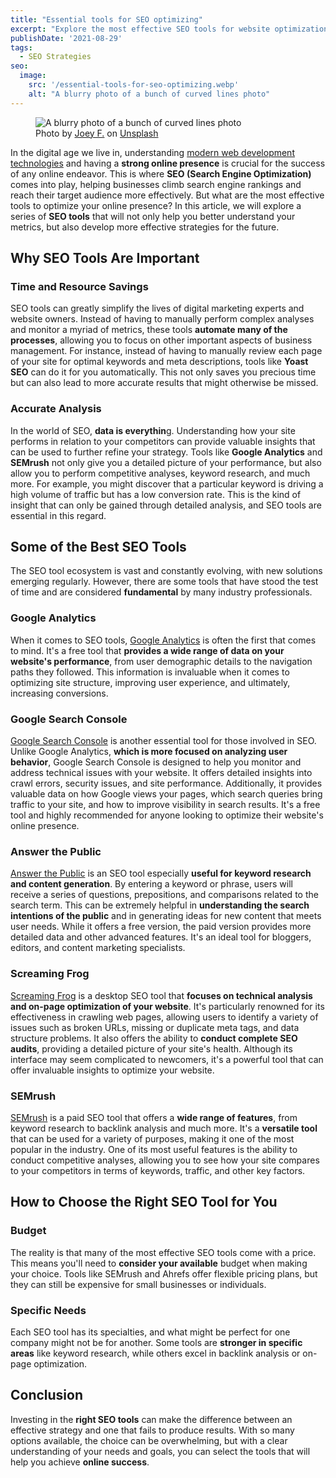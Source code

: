 ```yaml
---
title: "Essential tools for SEO optimizing"
excerpt: "Explore the most effective SEO tools for website optimization, from Google Analytics to specialized platforms. A complete guide to boost your online presence."
publishDate: '2021-08-29'
tags:
  - SEO Strategies
seo:
  image:
    src: '/essential-tools-for-seo-optimizing.webp'
    alt: "A blurry photo of a bunch of curved lines photo"
---
```


<figure>
  <Image 
    id="cover-img" 
    src={coverImage} 
    alt="A blurry photo of a bunch of curved lines photo" 
    loading="eager" 
    priority={true} 
  />
  <figcaption>Photo by <a href="https://unsplash.com/@joey_f?utm_content=creditCopyText&amp;utm_medium=referral&amp;utm_source=unsplash">Joey F.</a> on <a href="https://unsplash.com/photos/a-blurry-photo-of-a-bunch-of-curved-lines-rjohWsfOn0Y?utm_content=creditCopyText&amp;utm_medium=referral&amp;utm_source=unsplash">Unsplash</a></figcaption>
</figure>

In the digital age we live in, understanding [modern web development technologies](https://www.serp-secrets.com/blog/understanding-shadow-dom-for-a-optimized-indexing/) and having a **strong online presence** is crucial for the success of any online endeavor. This is where **SEO (Search Engine Optimization)** comes into play, helping businesses climb search engine rankings and reach their target audience more effectively. But what are the most effective tools to optimize your online presence? In this article, we will explore a series of **SEO tools** that will not only help you better understand your metrics, but also develop more effective strategies for the future.

## Why SEO Tools Are Important

### Time and Resource Savings

SEO tools can greatly simplify the lives of digital marketing experts and website owners. Instead of having to manually perform complex analyses and monitor a myriad of metrics, these tools **automate many of the processes**, allowing you to focus on other important aspects of business management. For instance, instead of having to manually review each page of your site for optimal keywords and meta descriptions, tools like **Yoast SEO** can do it for you automatically. This not only saves you precious time but can also lead to more accurate results that might otherwise be missed.

### Accurate Analysis

In the world of SEO, **data is everythin**g. Understanding how your site performs in relation to your competitors can provide valuable insights that can be used to further refine your strategy. Tools like **Google Analytics** and **SEMrush** not only give you a detailed picture of your performance, but also allow you to perform competitive analyses, keyword research, and much more. For example, you might discover that a particular keyword is driving a high volume of traffic but has a low conversion rate. This is the kind of insight that can only be gained through detailed analysis, and SEO tools are essential in this regard.

## Some of the Best SEO Tools

The SEO tool ecosystem is vast and constantly evolving, with new solutions emerging regularly. However, there are some tools that have stood the test of time and are considered **fundamental** by many industry professionals.

### Google Analytics

When it comes to SEO tools, [Google Analytics](https://analytics.google.com/) is often the first that comes to mind. It's a free tool that **provides a wide range of data on your website's performance**, from user demographic details to the navigation paths they followed. This information is invaluable when it comes to optimizing site structure, improving user experience, and ultimately, increasing conversions.

### Google Search Console

[Google Search Console](https://search.google.com/search-console) is another essential tool for those involved in SEO. Unlike Google Analytics, **which is more focused on analyzing user behavior**, Google Search Console is designed to help you monitor and address technical issues with your website. It offers detailed insights into crawl errors, security issues, and site performance. Additionally, it provides valuable data on how Google views your pages, which search queries bring traffic to your site, and how to improve visibility in search results. It's a free tool and highly recommended for anyone looking to optimize their website's online presence.

### Answer the Public

[Answer the Public](https://answerthepublic.com/) is an SEO tool especially **useful for keyword research and content generation**. By entering a keyword or phrase, users will receive a series of questions, prepositions, and comparisons related to the search term. This can be extremely helpful in **understanding the search intentions of the public** and in generating ideas for new content that meets user needs. While it offers a free version, the paid version provides more detailed data and other advanced features. It's an ideal tool for bloggers, editors, and content marketing specialists.

### Screaming Frog

[Screaming Frog](https://www.screamingfrog.co.uk/seo-spider/) is a desktop SEO tool that **focuses on technical analysis and on-page optimization of your website**. It's particularly renowned for its effectiveness in crawling web pages, allowing users to identify a variety of issues such as broken URLs, missing or duplicate meta tags, and data structure problems. It also offers the ability to **conduct complete SEO audits**, providing a detailed picture of your site's health. Although its interface may seem complicated to newcomers, it's a powerful tool that can offer invaluable insights to optimize your website.

### SEMrush

[SEMrush](https://it.semrush.com/) is a paid SEO tool that offers a **wide range of features**, from keyword research to backlink analysis and much more. It's a **versatile tool** that can be used for a variety of purposes, making it one of the most popular in the industry. One of its most useful features is the ability to conduct competitive analyses, allowing you to see how your site compares to your competitors in terms of keywords, traffic, and other key factors.

## How to Choose the Right SEO Tool for You

### Budget

The reality is that many of the most effective SEO tools come with a price. This means you'll need to **consider your available** budget when making your choice. Tools like SEMrush and Ahrefs offer flexible pricing plans, but they can still be expensive for small businesses or individuals.

### Specific Needs

Each SEO tool has its specialties, and what might be perfect for one company might not be for another. Some tools are **stronger in specific areas** like keyword research, while others excel in backlink analysis or on-page optimization.

## Conclusion

Investing in the **right SEO tools** can make the difference between an effective strategy and one that fails to produce results. With so many options available, the choice can be overwhelming, but with a clear understanding of your needs and goals, you can select the tools that will help you achieve **online success**.
